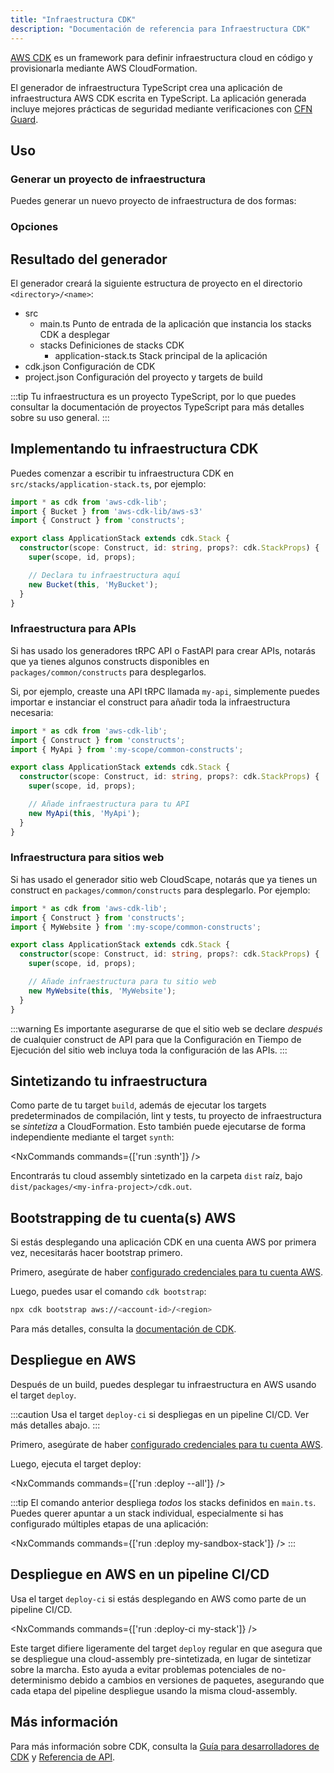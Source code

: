 ```yaml
---
title: "Infraestructura CDK"
description: "Documentación de referencia para Infraestructura CDK"
---
```





[AWS CDK](https://docs.aws.amazon.com/cdk/v2/guide/home.html) es un framework para definir infraestructura cloud en código y provisionarla mediante AWS CloudFormation.

El generador de infraestructura TypeScript crea una aplicación de infraestructura AWS CDK escrita en TypeScript. La aplicación generada incluye mejores prácticas de seguridad mediante verificaciones con [CFN Guard](https://docs.aws.amazon.com/cfn-guard/latest/ug/what-is-guard.html).

## Uso

### Generar un proyecto de infraestructura

Puedes generar un nuevo proyecto de infraestructura de dos formas:

<RunGenerator generator="ts#infra" />

### Opciones

<GeneratorParameters generator="ts#infra" />

## Resultado del generador

El generador creará la siguiente estructura de proyecto en el directorio `<directory>/<name>`:

<FileTree>

  - src
    - main.ts Punto de entrada de la aplicación que instancia los stacks CDK a desplegar
    - stacks Definiciones de stacks CDK
      - application-stack.ts Stack principal de la aplicación
  - cdk.json Configuración de CDK
  - project.json Configuración del proyecto y targets de build

</FileTree>

:::tip
Tu infraestructura es un proyecto TypeScript, por lo que puedes consultar la <Link path="guides/typescript-project">documentación de proyectos TypeScript</Link> para más detalles sobre su uso general.
:::

## Implementando tu infraestructura CDK

Puedes comenzar a escribir tu infraestructura CDK en `src/stacks/application-stack.ts`, por ejemplo:

```ts title="src/stacks/application-stack.ts" {9-10}
import * as cdk from 'aws-cdk-lib';
import { Bucket } from 'aws-cdk-lib/aws-s3'
import { Construct } from 'constructs';

export class ApplicationStack extends cdk.Stack {
  constructor(scope: Construct, id: string, props?: cdk.StackProps) {
    super(scope, id, props);

    // Declara tu infraestructura aquí
    new Bucket(this, 'MyBucket');
  }
}
```

### Infraestructura para APIs

Si has usado los generadores <Link path="guides/trpc">tRPC API</Link> o <Link path="guides/fastapi">FastAPI</Link> para crear APIs, notarás que ya tienes algunos constructs disponibles en `packages/common/constructs` para desplegarlos.

Si, por ejemplo, creaste una API tRPC llamada `my-api`, simplemente puedes importar e instanciar el construct para añadir toda la infraestructura necesaria:

```ts title="src/stacks/application-stack.ts" {3, 9-10}
import * as cdk from 'aws-cdk-lib';
import { Construct } from 'constructs';
import { MyApi } from ':my-scope/common-constructs';

export class ApplicationStack extends cdk.Stack {
  constructor(scope: Construct, id: string, props?: cdk.StackProps) {
    super(scope, id, props);

    // Añade infraestructura para tu API
    new MyApi(this, 'MyApi');
  }
}
```

### Infraestructura para sitios web

Si has usado el generador <Link path="guides/react-website">sitio web CloudScape</Link>, notarás que ya tienes un construct en `packages/common/constructs` para desplegarlo. Por ejemplo:

```ts title="src/stacks/application-stack.ts" {3, 9-10}
import * as cdk from 'aws-cdk-lib';
import { Construct } from 'constructs';
import { MyWebsite } from ':my-scope/common-constructs';

export class ApplicationStack extends cdk.Stack {
  constructor(scope: Construct, id: string, props?: cdk.StackProps) {
    super(scope, id, props);

    // Añade infraestructura para tu sitio web
    new MyWebsite(this, 'MyWebsite');
  }
}
```

:::warning
Es importante asegurarse de que el sitio web se declare _después_ de cualquier construct de API para que la <Link path="guides/react-website#runtime-configuration">Configuración en Tiempo de Ejecución</Link> del sitio web incluya toda la configuración de las APIs.
:::

## Sintetizando tu infraestructura

Como parte de tu target `build`, además de ejecutar los <Link path="guides/typescript-project#building">targets predeterminados de compilación, lint y tests</Link>, tu proyecto de infraestructura se _sintetiza_ a CloudFormation. Esto también puede ejecutarse de forma independiente mediante el target `synth`:

<NxCommands commands={['run <my-infra>:synth']} />

Encontrarás tu cloud assembly sintetizado en la carpeta `dist` raíz, bajo `dist/packages/<my-infra-project>/cdk.out`.

## Bootstrapping de tu cuenta(s) AWS

Si estás desplegando una aplicación CDK en una cuenta AWS por primera vez, necesitarás hacer bootstrap primero.

Primero, asegúrate de haber [configurado credenciales para tu cuenta AWS](https://docs.aws.amazon.com/sdkref/latest/guide/access.html).

Luego, puedes usar el comando `cdk bootstrap`:

```bash
npx cdk bootstrap aws://<account-id>/<region>
```

Para más detalles, consulta la [documentación de CDK](https://docs.aws.amazon.com/cdk/v2/guide/bootstrapping-env.html).

## Despliegue en AWS

Después de un build, puedes desplegar tu infraestructura en AWS usando el target `deploy`.

:::caution
Usa el target `deploy-ci` si despliegas en un pipeline CI/CD. Ver más detalles abajo.
:::

Primero, asegúrate de haber [configurado credenciales para tu cuenta AWS](https://docs.aws.amazon.com/sdkref/latest/guide/access.html).

Luego, ejecuta el target deploy:

<NxCommands commands={['run <my-infra>:deploy --all']} />

:::tip
El comando anterior despliega _todos_ los stacks definidos en `main.ts`. Puedes querer apuntar a un stack individual, especialmente si has configurado múltiples etapas de una aplicación:

<NxCommands commands={['run <my-infra>:deploy my-sandbox-stack']} />
:::

## Despliegue en AWS en un pipeline CI/CD

Usa el target `deploy-ci` si estás desplegando en AWS como parte de un pipeline CI/CD.

<NxCommands commands={['run <my-infra>:deploy-ci my-stack']} />

Este target difiere ligeramente del target `deploy` regular en que asegura que se despliegue una cloud-assembly pre-sintetizada, en lugar de sintetizar sobre la marcha. Esto ayuda a evitar problemas potenciales de no-determinismo debido a cambios en versiones de paquetes, asegurando que cada etapa del pipeline despliegue usando la misma cloud-assembly.

## Más información

Para más información sobre CDK, consulta la [Guía para desarrolladores de CDK](https://docs.aws.amazon.com/cdk/v2/guide/core_concepts.html) y [Referencia de API](https://docs.aws.amazon.com/cdk/api/v2/docs/aws-construct-library.html).